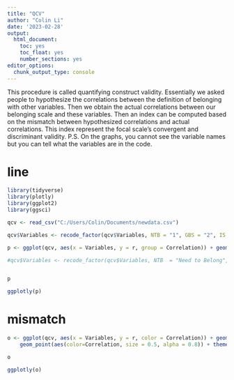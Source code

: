 ```yaml
---
title: "QCV"
author: "Colin Li"
date: '2023-02-28'
output: 
  html_document: 
    toc: yes
    toc_float: yes
    number_sections: yes
editor_options: 
  chunk_output_type: console
---
```


This procedure is called quantifying construct validity. Essentially we asked people to hypothesize the correlations between the definition of belonging with other variables. Then we obtain the actual correlations between our belonging scale and these variables. Then an index can be computed based on the mismatch between hypothesized correlations and actual correlations. This index represent the focal scale's convergent and discriminant validity. P.S. On the graphs, you cannot see the variable names but you can tell what the variables are in the code. 

# line
```r

library(tidyverse)
library(plotly)
library(ggplot2)
library(ggsci)

qcv <- read_csv("C:/Users/Colin/Documents/newdata.csv")

qcv$Variables <- recode_factor(qcv$Variables, NTB = "1", GBS = "2", IS = "3", Friend = "4", Grit = "5", Growth = "6", GSE = "7", ACSF = "8", Perf = "9", Lone = "10", HH = "11", Emo = "12", Ext = "13", Agb = "14", Con = "15", Op = "16")

p <- ggplot(qcv, aes(x = Variables, y = r, group = Correlation)) + geom_line(aes(color = Correlation)) + geom_point(aes(color = Correlation)) + theme(panel.background = element_rect(fill = "white", colour = "grey50")) + scale_color_futurama() + scale_y_continuous(limits = c(-1, 1)) +xlab("Criterion Variables") + ggtitle("The Pattern of Correlations Across Criterion Variables")

#qcv$Variables <- recode_factor(qcv$Variables, NTB  = "Need to Belong", GBS = "General Belongingness", ACSF = "Academic Contingency of Self-Worth", Agb = "Agreebleness", Emo = "Emotionality", Ext = "Extraversion", HH = "Honesty-Humility", Con = "Conscientiousness", Op = "Openness", Perf = "Perfectionism", Friend = "Friendship", Growth = "Growth Mindset", Lone = "Loneliness", IS = "Interpersonal Support", Grit = "Grit", GSE = "General Self-Efficacy")


p

ggplotly(p)

```


# mismatch
```r

o <- ggplot(qcv, aes(x = Variables, y = r, color = Correlation)) + geom_line(color="black", size = 0.5) +
    geom_point(aes(color=Correlation, size = 0.5, alpha = 0.8)) + theme(panel.background = element_rect(fill = "white", colour = "grey50")) + scale_color_futurama() + scale_y_continuous(limits = c(-1, 1)) + ggtitle("The Mismatch Between Predicted and Actual Correlations") + guides(alpha = FALSE, size = FALSE)

o

ggplotly(o)

```

